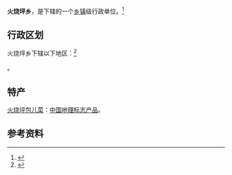 {{中国乡级行政区|42/05/28/203/000}}

'''火烧坪乡'''，是{{PRC admin/fullname|42/05/28/203/000|3}}下辖的一个[[乡镇|乡镇]]级行政单位。<ref>{{PRC admin/ref sgc|{{PRC admin/parent|42/05/28/203/000}}}}</ref>

== 行政区划 ==

火烧坪乡下辖以下地区：<ref>{{PRC admin/ref sgc|42/05/28/203/000}}</ref>

{{PRC admin/children|42/05/28/203/000}}。

==特产==
[[火烧坪包儿菜|火烧坪包儿菜]]：[[中国地理标志产品|中国地理标志产品]]。

== 参考资料 ==
{{reflist}}

{{PRC admin/navcat|42/05/28/203/000}}